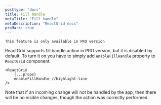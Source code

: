 ```yaml
---
posttype: "docs"
title: Fill handle
metaTitle: "Fill handle"
metaDescription: "ReactGrid docs"
proMark: true
---
```



<Callout color="warning">
	
	This feature is only available in PRO version
</Callout>

ReactGrid supports fill handle action in PRO version, but it is disabled by default. To turn it on you have to simply
add `enableFillHandle` property to `ReactGrid` component.

```tsx
<ReactGrid
    {...props}
    enableFillHandle //highlight-line
/>
```

Note that if an incoming change will not be handled by the app, then there will be no visible changes, 
though the action was correctly performed.